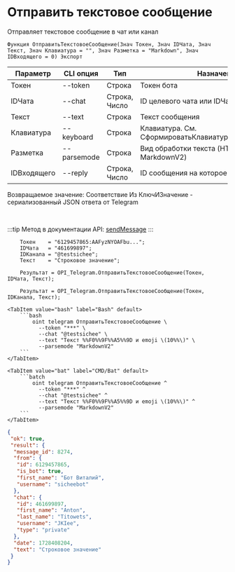﻿---
sidebar_position: 1
---


# Отправить текстовое сообщение
 Отправляет текстовое сообщение в чат или канал



`Функция ОтправитьТекстовоеСообщение(Знач Токен, Знач IDЧата, Знач Текст, Знач Клавиатура = "", Знач Разметка = "Markdown", Знач IDВходящего = 0) Экспорт`

  | Параметр | CLI опция | Тип | Назначение |
  |-|-|-|-|
  | Токен | --token | Строка | Токен бота |
  | IDЧата | --chat | Строка, Число | ID целевого чата или IDЧата*IDТемы |
  | Текст | --text | Строка | Текст сообщения |
  | Клавиатура | --keyboard | Строка | Клавиатура. См. СформироватьКлавиатуруПоМассивуКнопок |
  | Разметка | --parsemode | Строка | Вид обработки текста (HTML, Markdown, MarkdownV2) |
  | IDВходящего | --reply | Строка, Число | ID сообщения на которое надо ответить |

  
  Возвращаемое значение:   Соответствие Из КлючИЗначение - сериализованный JSON ответа от Telegram

<br/>

:::tip
Метод в документации API: [sendMessage](https://core.telegram.org/bots/api#sendmessage)
:::
<br/>


```bsl title="Пример кода"
    Токен    = "6129457865:AAFyzNYOAFbu...";
    IDЧата   = "461699897";
    IDКанала = "@testsichee";
    Текст    = "Строковое значение";

    Результат = OPI_Telegram.ОтправитьТекстовоеСообщение(Токен, IDЧата, Текст);

    Результат = OPI_Telegram.ОтправитьТекстовоеСообщение(Токен, IDКанала, Текст);
```
    

 <Tabs>
  
    <TabItem value="bash" label="Bash" default>
        ```bash
            oint telegram ОтправитьТекстовоеСообщение \
              --token "***" \
              --chat "@testsichee" \
              --text "Текст %%F0%%9F%%A5%%9D и emoji \(10%%\)" \
              --parsemode "MarkdownV2"
        ```
    </TabItem>
  
    <TabItem value="bat" label="CMD/Bat" default>
        ```batch
            oint telegram ОтправитьТекстовоеСообщение ^
              --token "***" ^
              --chat "@testsichee" ^
              --text "Текст %%F0%%9F%%A5%%9D и emoji \(10%%\)" ^
              --parsemode "MarkdownV2"
        ```
    </TabItem>
</Tabs>


```json title="Результат"
{
 "ok": true,
 "result": {
  "message_id": 8274,
  "from": {
   "id": 6129457865,
   "is_bot": true,
   "first_name": "Бот Виталий",
   "username": "sicheebot"
  },
  "chat": {
   "id": 461699897,
   "first_name": "Anton",
   "last_name": "Titowets",
   "username": "JKIee",
   "type": "private"
  },
  "date": 1728408204,
  "text": "Строковое значение"
 }
}
```
